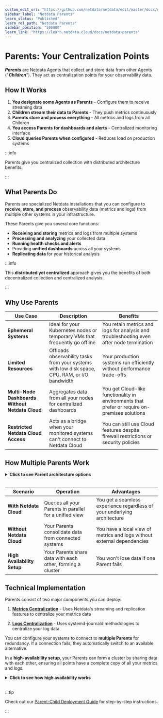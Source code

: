 ```yaml
---
custom_edit_url: "https://github.com/netdata/netdata/edit/master/docs/deployment-guides/deployment-with-centralization-points.md"
sidebar_label: "Netdata Parents"
learn_status: "Published"
learn_rel_path: "Netdata Parents"
sidebar_position: "500000"
learn_link: "https://learn.netdata.cloud/docs/netdata-parents"
---
```


# Parents: Your Centralization Points

***Parents*** are Netdata Agents that collect and store data from other Agents ("***Children***"). They act as centralization points for your observability data.

## How It Works

1. **You designate some Agents as Parents** - Configure them to receive streaming data
2. **Children stream their data to Parents** - They push metrics continuously
3. **Parents store and process everything** - All metrics and logs from all Children
4. **You access Parents for dashboards and alerts** - Centralized monitoring interface
5. **Cloud queries Parents when configured** - Reduces load on production systems

:::info

Parents give you centralized collection with distributed architecture benefits.

:::

## What Parents Do

Parents are specialized Netdata installations that you can configure to **receive, store, and process** observability data (metrics and logs) from multiple other systems in your infrastructure.

These Parents give you several core functions:

* **Receiving and storing** metrics and logs from multiple systems
* **Processing and analyzing** your collected data
* **Running health checks and alerts**
* Providing **unified dashboards** across all your systems
* **Replicating data** for your historical analysis

:::info

This **distributed yet centralized** approach gives you the benefits of both decentralized collection and centralized analysis.

:::

## Why Use Parents

| Use Case                                        | Description                                                                                    | Benefits                                                                                      |
|-------------------------------------------------|------------------------------------------------------------------------------------------------|-----------------------------------------------------------------------------------------------|
| **Ephemeral Systems**                           | Ideal for your Kubernetes nodes or temporary VMs that frequently go offline                    | You retain metrics and logs for analysis and troubleshooting even after node termination      |
| **Limited Resources**                           | Offloads observability tasks from your systems with low disk space, CPU, RAM, or I/O bandwidth | Your production systems run efficiently without performance trade-offs                        |
| **Multi-Node Dashboards Without Netdata Cloud** | Aggregates data from all your nodes for centralized dashboards                                 | You get Cloud-like functionality in environments that prefer or require on-premises solutions |
| **Restricted Netdata Cloud Access**             | Acts as a bridge when your monitored systems can't connect to Netdata Cloud                    | You can still use Cloud features despite firewall restrictions or security policies           |

## How Multiple Parents Work

<details>
<summary><strong>Click to see Parent architecture options</strong></summary><br/>

```mermaid
flowchart TB
    subgraph architectures["Parent Architecture Options"]
        direction TB

        subgraph single["Single Parent"]
            SP[SP]
            SC1[SC1]
            SC2[SC2]
            SC3[SC3]
            SP("**Parent**<br/>All data in one place")
            SC1("Child 1")
            SC2("Child 2")
            SC3("Child 3")
            SC1 --> SP
            SC2 --> SP
            SC3 --> SP
        end

        subgraph multiple["Multiple Parents"]
            MP1[MP1]
            MP2[MP2]
            MC1[MC1]
            MC2[MC2]
            MC3[MC3]
            MC4[MC4]
            MP1("**Parent 1**<br/>Region/Team A")
            MP2("**Parent 2**<br/>Region/Team B")
            MC1("Child 1")
            MC2("Child 2")
            MC3("Child 3")
            MC4("Child 4")
            MC1 --> MP1
            MC2 --> MP1
            MC3 --> MP2
            MC4 --> MP2
        end

        subgraph ha["High Availability"]
            HP1[HP1]
            HP2[HP2]
            HC1[HC1]
            HC2[HC2]
            HP1("**Parent 1**<br/>Active")
            HP2("**Parent 2**<br/>Active")
            HC1("Child 1")
            HC2("Child 2")
            HC1 --> HP1
            HC2 --> HP1
            HC1 -.-> HP2
            HC2 -.-> HP2
            HP1 <--> HP2
        end
    end

    classDef parent fill: #f3e8ff, stroke: #9b59b6, stroke-width: 2px, color: #2c3e50, rx: 10, ry: 10
    classDef child fill: #e8f5e8, stroke: #27ae60, stroke-width: 2px, color: #2c3e50, rx: 10, ry: 10
    classDef subgraphStyle fill: #f8f9fa, stroke: #6c757d, stroke-width: 2px, color: #2c3e50, rx: 15, ry: 15
    classDef innerStyle fill: #f0f8ff, stroke: #87ceeb, stroke-width: 2px, color: #2c3e50, rx: 12, ry: 12
    class SP parent
    class MP1 parent
    class MP2 parent
    class HP1 parent
    class HP2 parent
    class SC1 child
    class SC2 child
    class SC3 child
    class MC1 child
    class MC2 child
    class MC3 child
    class MC4 child
    class HC1 child
    class HC2 child
    class architectures subgraphStyle
    class single innerStyle
    class multiple innerStyle
    class ha innerStyle
```

</details><br/>

| Scenario                    | Operation                                                  | Advantages                                                               |
|-----------------------------|------------------------------------------------------------|--------------------------------------------------------------------------|
| **With Netdata Cloud**      | Queries all your Parents in parallel for a unified view    | You get a seamless experience regardless of your underlying architecture |
| **Without Netdata Cloud**   | Your Parents consolidate data from connected systems       | You have a local view of metrics and logs without external dependencies  |
| **High Availability Setup** | Your Parents share data with each other, forming a cluster | You won't lose data if one Parent fails                                  |

## Technical Implementation

Parents consist of two major components you can deploy:

1. **[Metrics Centralization](/docs/collecting-metrics/metrics-centralization-points)** - Uses Netdata's streaming and replication features to centralize your metrics data

2. **[Logs Centralization](/docs/logs/logs-centralization-points-with-systemd-journald)** - Uses systemd-journald methodologies to centralize your log data

You can configure your systems to connect to **multiple Parents** for redundancy. If a connection fails, they automatically switch to an available alternative.

In a **high-availability setup**, your Parents can form a cluster by sharing data with each other, ensuring all points have a complete copy of all your metrics and logs.

<details>
<summary><strong>Click to see how high availability works</strong></summary><br/>

```mermaid
flowchart TB
    NC[NC]
    NC("**Netdata Cloud**<br/>Queries available Parents")

    subgraph infrastructure["Your Infrastructure"]
        direction TB
        P1[P1]
        P2[P2]
        C1[C1]
        C2[C2]
        C3[C3]
        C4[C4]
        P1("**Parent 1**<br/>Active")
        P2("**Parent 2**<br/>Active")
        C1("Child 1")
        C2("Child 2")
        C3("Child 3")
        C4("Child 4")
        C1 -->|primary| P1
        C2 -->|primary| P1
        C3 -->|primary| P2
        C4 -->|primary| P2
        C1 -.->|failover| P2
        C2 -.->|failover| P2
        C3 -.->|failover| P1
        C4 -.->|failover| P1
        P1 <-->|sync| P2
    end

    NC <--> P1
    NC <--> P2
    classDef cloud fill: #e8f4fd, stroke: #4a90e2, stroke-width: 2px, color: #2c3e50, rx: 10, ry: 10
    classDef parent fill: #f3e8ff, stroke: #9b59b6, stroke-width: 2px, color: #2c3e50, rx: 10, ry: 10
    classDef child fill: #e8f5e8, stroke: #27ae60, stroke-width: 2px, color: #2c3e50, rx: 10, ry: 10
    classDef subgraphStyle fill: #f8f9fa, stroke: #6c757d, stroke-width: 2px, color: #2c3e50, rx: 15, ry: 15
    class NC cloud
    class P1 parent
    class P2 parent
    class C1 child
    class C2 child
    class C3 child
    class C4 child
    class infrastructure subgraphStyle
```

</details><br/>

:::tip

Check out our [Parent-Child Deployment Guide](/docs/netdata-parents) for step-by-step instructions.

:::
